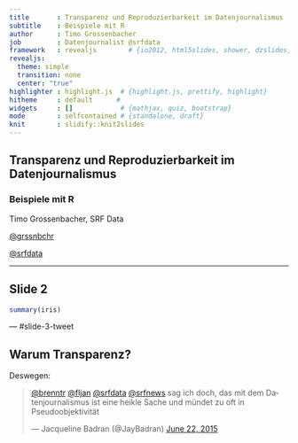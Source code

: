 ```yaml
---
title       : Transparenz und Reproduzierbarkeit im Datenjournalismus
subtitle    : Beispiele mit R
author      : Timo Grossenbacher
job         : Datenjournalist @srfdata
framework   : revealjs        # {io2012, html5slides, shower, dzslides, ...}
revealjs:
  theme: simple
  transition: none
  center: "true"
highlighter : highlight.js  # {highlight.js, prettify, highlight}
hitheme     : default      # 
widgets     : []            # {mathjax, quiz, bootstrap}
mode        : selfcontained # {standalone, draft}
knit        : slidify::knit2slides
---
```



## Transparenz und Reproduzierbarkeit im Datenjournalismus
### Beispiele mit R

Timo Grossenbacher, SRF Data

[@grssnbchr](http://twitter.com/grssnbchr)

[@srfdata](http://twitter.com/srfdata)

--- 

## Slide 2

```r
summary(iris)
```

--- #slide-3-tweet

## Warum Transparenz?

Deswegen: 

<blockquote class="twitter-tweet" data-conversation="none" data-cards="hidden" data-partner="tweetdeck"><p lang="de" dir="ltr"><a href="https://twitter.com/brenntr">@brenntr</a> <a href="https://twitter.com/fljan">@fljan</a> <a href="https://twitter.com/srfdata">@srfdata</a> <a href="https://twitter.com/srfnews">@srfnews</a> sag ich doch, das mit dem Datenjournalismus ist eine heikle Sache und mündet zu oft in Pseudoobjektivität</p>&mdash; Jacqueline Badran (@JayBadran) <a href="https://twitter.com/JayBadran/status/613021865007820800">June 22, 2015</a></blockquote>
<script async src="//platform.twitter.com/widgets.js" charset="utf-8"></script>



